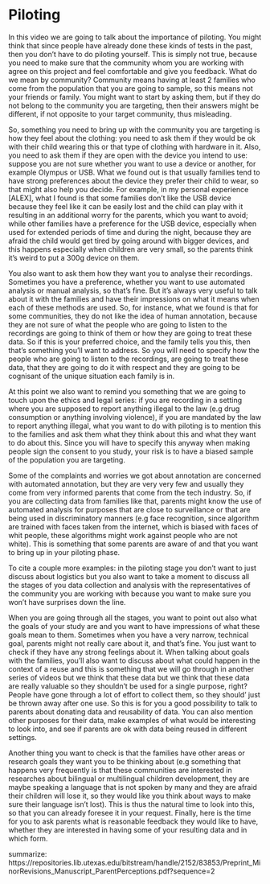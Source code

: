 # Piloting {#piloting}

In this video we are going to talk about the importance of piloting. You might think that since people have already done these kinds of tests in the past, then you don’t have to do piloting yourself. This is simply not true, because you need to make sure that the community whom you are working with agree on this project and feel comfortable and give you feedback. 
What do we mean by community? Community means having at least 2 families who come from the population that you are going to sample, so this means not your friends or family. You might want to start by asking them, but if they do not belong to the community you are targeting, then their answers might be different, if not opposite to your target community, thus misleading. 

So, something you need to bring up with the community you are targeting is how they feel about the clothing: you need to ask them if they would be ok with their child wearing this or that type of clothing with hardware in it. Also, you need to ask them if they are open with the device you intend to use: suppose you are not sure whether you want to use a device or another, for example Olympus or USB. What we found out is that usually families tend to have strong preferences about the device they prefer their child to wear, so that might also help you decide. For example, in my personal experience [ALEX], what I found is that some families don’t like the USB device because they feel like it can be easily lost and the child can play with it resulting in an additional worry for the parents, which you want to avoid; while other families have a preference for the USB device, especially when used for extended periods of time and during the night, because they are afraid the child would get tired by going around with bigger devices, and this happens especially when children are very small, so the parents think it’s weird to put a 300g device on them. 

You also want to ask them how they want you to analyse their recordings. Sometimes you have a preference, whether you want to use automated analysis or manual analysis, so that’s fine. But it’s always very useful to talk about it with the families and have their impressions on what it means when each of these methods are used. So, for instance, what we found is that for some communities, they do not like the idea of human annotation, because they are not sure of what the people who are going to listen to the recordings are going to think of them or how they are going to treat these data. So if this is your preferred choice, and the family tells you this, then that’s something you’ll want to address. So you will need to specify how the people who are going to listen to the recordings, are going to treat these data, that they are going to do it with respect and they are going to be cognisant of the unique situation each family is in. 

At this point we also want to remind you something that we are going to touch upon the ethics and legal series: if you are recording in a setting where you are supposed to report anything illegal to the law (e.g drug consumption or anything involving violence), if you are mandated by the law to report anything illegal, what you want to do with piloting is to mention this to the families and ask them what they think about this and what they want to do about this. Since you will have to specify this anyway when making people sign the consent to you study, your risk is to have a biased sample of the population you are targeting.

Some of the complaints and worries we got about annotation are concerned with automated annotation, but they are very very few and usually they come from very informed parents that come from the tech industry. So, if you are collecting data from families like that, parents might know the use of automated analysis for purposes that are close to surveillance or that are being used in discriminatory manners (e.g face recognition, since algorithm are trained with faces taken from the internet, which is biased with faces of whit people, these algorithms might work against people who are not white). This is something that some parents are aware of and that you want to bring up in your piloting phase.

To cite a couple more examples: in the piloting stage you don’t want to just discuss about logistics but you also want to take a moment to discuss all the stages of you data collection and analysis with the representatives of the community you are working with because you want to make sure you won’t have surprises down the line.  

When you are going through all the stages, you want to point out also what the goals of your study are and you want to have impressions of what these goals mean to them. Sometimes when you have a very narrow, technical goal, parents might not really care about it, and that’s fine. You just want to check if they have any strong feelings about it. When talking about goals with the families, you’ll also want to discuss about what could happen in the context of a reuse and this is something that we will go through in another series of videos but we think that these data but we think that these data are really valuable so they shouldn't be used for a single purpose, right? People have gone through a lot of effort to collect them, so they should’ just be thrown away after one use. So this is for you a good possibility to talk to parents about donating data and reusability of data. You can also mention other purposes for their data, make examples of what would be interesting to look into, and see if parents are ok with data being reused in different settings.

Another thing you want to check is that the families have other areas or research goals they want you to be thinking about (e.g something that happens very frequently is that these communities are interested in researches about bilingual or multilingual children development, they are maybe speaking a language that is not spoken by many and they are afraid their children will lose it, so they would like you think about ways to make sure their language isn’t lost). This is thus the natural time to look into this, so that you can already foresee it in your request. 
Finally, here is the time for you to ask parents what is reasonable feedback they would like to have, whether they are interested in having some of your resulting data and in which form. 

summarize: https://repositories.lib.utexas.edu/bitstream/handle/2152/83853/Preprint_MinorRevisions_Manuscript_ParentPerceptions.pdf?sequence=2

